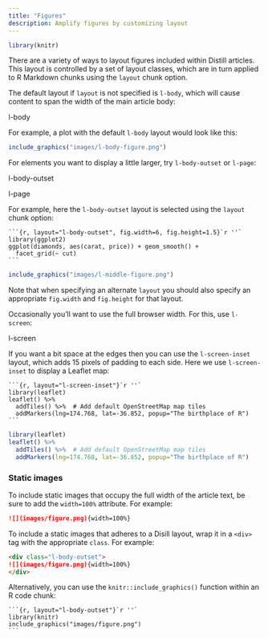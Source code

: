 ```yaml
---
title: "Figures"
description: Amplify figures by customizing layout
---
```


```r
library(knitr)
```


There are a variety of ways to layout figures included within Distill articles. This layout is controlled by a set of layout classes, which are in turn applied to R Markdown chunks using the `layout` chunk option.

The default layout if `layout` is not specified is `l-body`, which will cause content to span the width of the main article body:

<div class="fake-img l-body"><p>l-body</p></div>

For example, a plot with the default `l-body` layout would look like this:

```r
include_graphics("images/l-body-figure.png")
```


For elements you want to display a little larger, try `l-body-outset` or `l-page`:

<div class="fake-img l-body-outset"><p>l-body-outset</p></div>

<div class="fake-img l-page"><p>l-page</p></div>

For example, here the `l-body-outset` layout is selected using the `layout` chunk option:

````clike
```{r, layout="l-body-outset", fig.width=6, fig.height=1.5}`r ''`
library(ggplot2)
ggplot(diamonds, aes(carat, price)) + geom_smooth() +
  facet_grid(~ cut)
```
````
    
```r
include_graphics("images/l-middle-figure.png")
```

Note that when specifying an alternate `layout` you should also specify an appropriate `fig.width` and `fig.height` for that layout.

Occasionally you’ll want to use the full browser width. For this, use `l-screen`:

<div class="fake-img l-screen"><p>l-screen</p></div>

If you want a bit space at the edges then you can use the `l-screen-inset` layout, which adds 15 pixels of padding to each side. Here we use `l-screen-inset` to display a Leaflet map:

````clike
```{r, layout="l-screen-inset"}`r ''`
library(leaflet)
leaflet() %>%
  addTiles() %>%  # Add default OpenStreetMap map tiles
  addMarkers(lng=174.768, lat=-36.852, popup="The birthplace of R")
```
````

```r
library(leaflet)
leaflet() %>%
  addTiles() %>%  # Add default OpenStreetMap map tiles
  addMarkers(lng=174.768, lat=-36.852, popup="The birthplace of R")
```



### Static images

To include static images that occupy the full width of the article text, be sure to add the `width=100%` attribute. For example:

```markdown
![](images/figure.png){width=100%}    
```

To include a static images that adheres to a Disill layout, wrap it in a `<div>` tag with the appropriate `class`. For example:

```markdown
<div class="l-body-outset">
![](images/figure.png){width=100%}  
</div>
```

Alternatively, you can use the `knitr::include_graphics()` function within an R code chunk:

````clike
```{r, layout="l-body-outset"}`r ''`
library(knitr)
include_graphics("images/figure.png")
```
````



